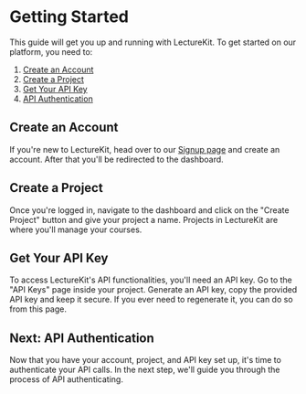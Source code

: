 # Getting Started

This guide will get you up and running with LectureKit. To get started on our platform, you need to:

1. [Create an Account](#create-an-account)
2. [Create a Project](#create-a-project)
3. [Get Your API Key](#get-your-api-key)
4. [API Authentication](#next-api-authentication)


## Create an Account

If you're new to LectureKit, head over to our [Signup page](https://www.lecturekit.io/) and create an account. After that you'll be redirected to the dashboard.

## Create a Project

Once you're logged in, navigate to the dashboard and click on the "Create Project" button and give your project a name. Projects in LectureKit are where you'll manage your courses.

## Get Your API Key

To access LectureKit's API functionalities, you'll need an API key. Go to the "API Keys" page inside your project. Generate an API key, copy the provided API key and keep it secure. If you ever need to regenerate it, you can do so from this page.

## Next: API Authentication

Now that you have your account, project, and API key set up, it's time to authenticate your API calls. In the next step, we'll guide you through the process of API authenticating.
